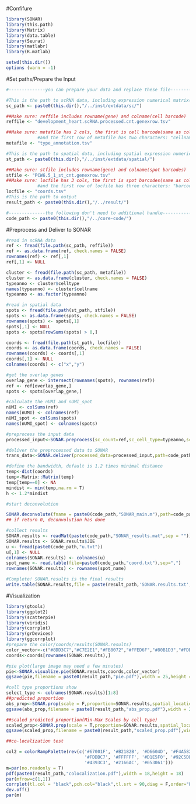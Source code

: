 
#Confifure

```{r setup}
library(SONAR)
library(this.path)
library(Matrix)
library(data.table)
library(Seurat)
library(matlabr)
library(R.matlab)
```

```{r}
setwd(this.dir())
options (warn = -1)
```

#Set paths/Prepare the Input

```{r,warning=FALSE}
#--------------you can prepare your data and replace these file----------------#

#This is the path to scRNA data, including expression numerical matrix(reffile) and cell type annotation(metafile)
sc_path <- paste0(this.dir(),"/../inst/extdata/sc/")

##Make sure: reffile includes rowname(gene) and colname(cell barcode)
reffile <- "development_heart.scRNA.processed.cnt.genexrow.tsv"

##Make sure: metafile has 2 cols, the first is cell barcode(same as colname in reffile), the second is cell type
            #and the first row of metafile has two characters: "cellname","celltype"
metafile <- "type_annotation.tsv"

#This is the path to spatial data, including spatial expression numerical matrix(stfile) and spot coordinate(locfile)
st_path <- paste0(this.dir(),"/../inst/extdata/spatial/")

##Make sure: stfile includes rowname(gene) and colname(spot barcodes)
stfile <- "PCW6.5_1_st_cnt.genexrow.tsv"
##Make sure: locfile has 3 cols, the first is spot barcodes(same as colname in stfile), the second is x coord(numeric), the third is y coord(numeric)
            #and the first row of locfile has three characters: "barcodes","xcoord","ycoord"
locfile <- "coords.tsv"
#This is the path to output
result_path <- paste0(this.dir(),"/../result/")

#--------------the following don't need to additional handle-------------------#
code_path <- paste0(this.dir(),"/../core-code/")
```

#Preprocess and Deliver to SONAR

```{r,warning=FALSE}

#read in scRNA data
ref <- fread(file.path(sc_path, reffile))
ref <- as.data.frame(ref, check.names = FALSE)
rownames(ref) <- ref[,1]
ref[,1] <- NULL

cluster <- fread(file.path(sc_path, metafile))
cluster <- as.data.frame(cluster, check.names = FALSE)
typeanno <- cluster$celltype
names(typeanno) <- cluster$cellname
typeanno <- as.factor(typeanno)

#read in spatial data
spots <- fread(file.path(st_path, stfile))
spots <- as.data.frame(spots, check.names = FALSE)
rownames(spots) <- spots[,1]
spots[,1] <- NULL
spots <- spots[rowSums(spots) > 0,]

coords <- fread(file.path(st_path, locfile))
coords <- as.data.frame(coords, check.names = FALSE)
rownames(coords) <- coords[,1]
coords[,1] <- NULL
colnames(coords) <- c("x","y")

#get the overlap genes
overlap_gene <- intersect(rownames(spots), rownames(ref))
ref <- ref[overlap_gene,]
spots <- spots[overlap_gene,]

#calculate the nUMI and nUMI_spot
nUMI <- colSums(ref)
names(nUMI) <- colnames(ref)
nUMI_spot <- colSums(spots)
names(nUMI_spot) <- colnames(spots)

#preprocess the input data
processed_input<-SONAR.preprocess(sc_count=ref,sc_cell_type=typeanno,sc_nUMI=nUMI,sp_coords=coords,sp_count=spots,sp_nUMI=nUMI_spot,cores=8)

#deliver the preprocessed data to SONAR
trans_data<-SONAR.deliver(processed_data=processed_input,path=code_path)

#define the bandwidth, default is 1.2 times minimal distance
temp<-dist(coords)
temp<-Matrix::Matrix(temp)
temp[temp==0] <- NA
mindist <- min(temp,na.rm = T)
h <- 1.2*mindist

#start deconvolution

SONAR.deconvolute(fname = paste0(code_path,"SONAR_main.m"),path=code_path,h,wait = TRUE)
## if return 0, deconvolution has done

#collect results
SONAR.results <- readMat(paste(code_path,"SONAR_results.mat",sep = ""))
SONAR.results <- SONAR.results$JIE
u <- fread(paste0(code_path,"u.txt"))
u[,1] <- NULL
colnames(SONAR.results) <- colnames(u)
spot_name <- read.table(file=paste0(code_path,"coord.txt"),sep=",")
rownames(SONAR.results) <- rownames(spot_name)

#Complete! SONAR.results is the final results
write.table(SONAR.results,file = paste(result_path,'SONAR.results.txt',sep=""),sep = ",")
```

#Visualization

```{r,warning=FALSE}
library(gtools)
library(ggplot2)
library(scatterpie)
library(viridis)
library(corrplot)
library(grDevices)
library(ggcorrplot)
#prepare the color/coords/results(SONAR.results)
color_vector<-c("#8DD3C7","#C7E2E1","#FB8072","#FFED6F","#80B1D3","#FDB462","#B3DE69","#FCCDE5","#D9D9D9","#BDB8D5","#CCEBC5","#D1C3D1","#A6CEE3","#1F78B4","PaleTurquoise","#6A3D9A","#1B9E77","#E41A1C","pink","#F781BF")
coords<-coords[rownames(SONAR.results),]

#pie plot(large image may need a few minutes)
pie<-SONAR.visualize.pie(SONAR.results,coords,color_vector)
ggsave(pie,filename = paste0(result_path,"pie.pdf"),width = 25,height = 25,units = "in")

#cell type proportions show
select_type <- colnames(SONAR.results)[1:8]
##predicted proportion
abs_prop<-SONAR.prop(scale = F,proportion=SONAR.results,spatial_location=coords,select_type=select_type,NumCols = 4)
ggsave(abs_prop,filename = paste0(result_path,"abs_prop.pdf"),width = 25,height = 25,units = "in")

##scaled predicted proportion(Min-Max Scales by cell type)
scaled_prop<-SONAR.prop(scale = T,proportion=SONAR.results,spatial_location=coords,select_type=select_type,NumCols = 4,colors = turbo(20,alpha = 0.8))
ggsave(scaled_prop,filename = paste0(result_path,"scaled_prop.pdf"),width = 25,height = 25,units = "in")

##co-localization test

col2 = colorRampPalette(rev(c('#67001F', '#B2182B', '#D6604D', '#F4A582',
                              '#FDDBC7', '#FFFFFF', '#D1E5F0', '#92C5DE',
                              '#4393C3', '#2166AC', '#053061')))
m=par(no.readonly = T)
pdf(paste0(result_path,"colocalization.pdf"),width = 18,height = 18)
par(mfrow=c(1,1))
corrplot(tl.col = "black",pch.col="black",tl.srt = 90,diag = F,order="FPC",col=col2(200),corr =cor(SONAR.results,method="spearman"), p.mat = round(cor_pmat(SONAR.results,method = "spearman"),6),method = "circle",type = "lower",insig="label_sig",sig.level = c(.0001,.001, .01, .05),pch.cex = 1)
dev.off()
par(m)
```
